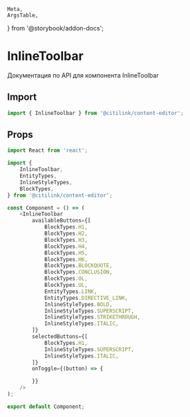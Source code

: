     Meta,
    ArgsTable,
} from '@storybook/addon-docs';


<Meta
    id="InlineToolbar"
    title="Components/InlineToolbar/Api"
/>

# InlineToolbar

Документация по API для компонента InlineToolbar

## Import

```typescript
import { InlineToolbar } from '@citilink/content-editor';
```

## Props

<ArgsTable of={InlineToolbar}/>


```typescript jsx
import React from 'react';

import {
    InlineToolbar,
    EntityTypes,
    InlineStyleTypes,
    BlockTypes,
} from '@citilink/content-editor';

const Component = () => (
    <InlineToolbar
        availableButtons={[
            BlockTypes.H1,
            BlockTypes.H2,
            BlockTypes.H3,
            BlockTypes.H4,
            BlockTypes.H5,
            BlockTypes.H6,
            BlockTypes.BLOCKQUOTE,
            BlockTypes.CONCLUSION,
            BlockTypes.OL,
            BlockTypes.UL,
            EntityTypes.LINK,
            EntityTypes.DIRECTIVE_LINK,
            InlineStyleTypes.BOLD,
            InlineStyleTypes.SUPERSCRIPT,
            InlineStyleTypes.STRIKETHROUGH,
            InlineStyleTypes.ITALIC,
        ]}
        selectedButtons={[
            BlockTypes.H1,
            InlineStyleTypes.SUPERSCRIPT,
            InlineStyleTypes.ITALIC,
        ]}
        onToggle={(button) => {

        }}
    />
);

export default Component;
```

